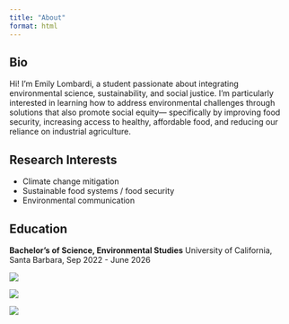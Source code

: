 ```yaml
---
title: "About"
format: html
---
```


::: panel-tabset
## Bio

Hi! I’m Emily Lombardi, a student passionate about integrating environmental science, sustainability, and social justice. I’m particularly interested in learning how to address environmental challenges through solutions that also promote social equity— specifically by improving food security, increasing access to healthy, affordable food, and reducing our reliance on industrial agriculture.

## Research Interests

-   Climate change mitigation\
-   Sustainable food systems / food security
-   Environmental communication

## Education

**Bachelor's of Science, Environmental Studies** University of California, Santa Barbara, Sep 2022 - June 2026

:::

![](project_posts/project_posts_img/bio4.jpg)

![](project_posts/project_posts_img/bio2.jpg)

![](project_posts/project_posts_img/bio1.jpg)
